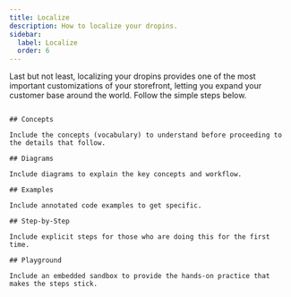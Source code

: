 ```yaml
---
title: Localize
description: How to localize your dropins.
sidebar:
  label: Localize
  order: 6
---
```


Last but not least, localizing your dropins provides one of the most important customizations of your storefront, letting you expand your customer base around the world. Follow the simple steps below.

```tsx

## Concepts

Include the concepts (vocabulary) to understand before proceeding to the details that follow.

## Diagrams

Include diagrams to explain the key concepts and workflow.

## Examples

Include annotated code examples to get specific.

## Step-by-Step

Include explicit steps for those who are doing this for the first time.

## Playground

Include an embedded sandbox to provide the hands-on practice that makes the steps stick.
```
